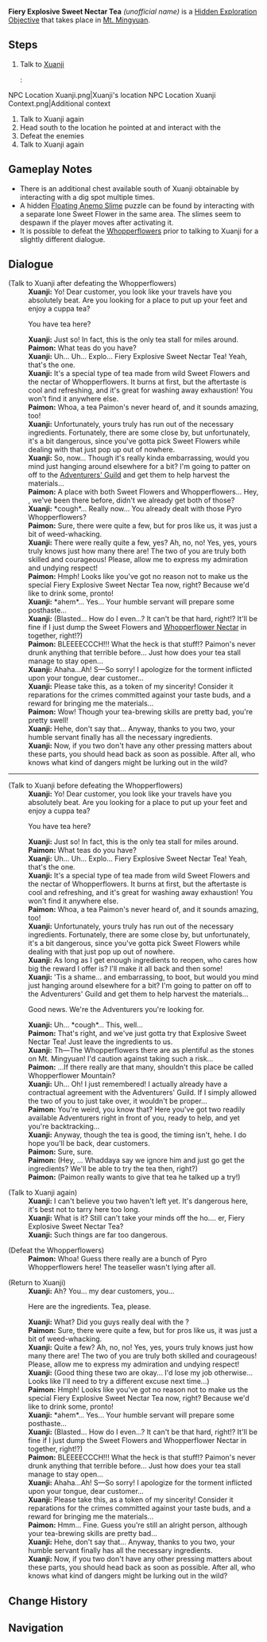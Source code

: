 {{Hidden Exploration Objectives Infobox
|image      = NPC Location Xuanji Context.png
|type       = Quest-Like
|req        = 
|region     = Liyue
|area       = Mt. Mingyuan
|subarea    = <!-- Subrea -->
|loc        = 
|characters = Xuanji;Paimon;Traveler
}}
'''Fiery Explosive Sweet Nectar Tea''' ''(unofficial name)'' is a [[Hidden Exploration Objective]] that takes place in [[Mt. Mingyuan]].

==Steps==
# Talk to [[Xuanji]]
#: <gallery>
NPC Location Xuanji.png|Xuanji's location
NPC Location Xuanji Context.png|Additional context
</gallery>
# Talk to Xuanji again
# Head south to the location he pointed at and interact with the {{item|Sweet Flower|text=Sweet Flowers|25}}
# Defeat the enemies {{Enemy List|Pyro Whopperflower*3}}
# Talk to Xuanji again

==Gameplay Notes==
* There is an additional chest available south of Xuanji obtainable by interacting with a dig spot multiple times.
* A hidden [[Floating Anemo Slime]] puzzle can be found by interacting with a separate lone Sweet Flower in the same area. The slimes seem to despawn if the player moves after activating it.
* It is possible to defeat the [[Whopperflower]]s prior to talking to Xuanji for a slightly different dialogue.

==Dialogue==
{{Dialogue Start}}
;(Talk to Xuanji after defeating the Whopperflowers)
:'''Xuanji:''' Yo! Dear customer, you look like your travels have you absolutely beat. Are you looking for a place to put up your feet and enjoy a cuppa tea?
:{{DIcon}} You have tea here?
:'''Xuanji:''' Just so! In fact, this is the only tea stall for miles around.
:'''Paimon:''' What teas do you have?
:'''Xuanji:''' Uh... Uh... Explo... Fiery Explosive Sweet Nectar Tea! Yeah, that's the one.
:'''Xuanji:''' It's a special type of tea made from wild Sweet Flowers and the nectar of Whopperflowers. It burns at first, but the aftertaste is cool and refreshing, and it's great for washing away exhaustion! You won't find it anywhere else.
:'''Paimon:''' Whoa, a tea Paimon's never heard of, and it sounds amazing, too!
:'''Xuanji:''' Unfortunately, yours truly has run out of the necessary ingredients. Fortunately, there are some close by, but unfortunately, it's a bit dangerous, since you've gotta pick Sweet Flowers while dealing with {{Color|buzzword|Pyro Whopperflowers}} that just pop up out of nowhere.
:'''Xuanji:''' So, now... Though it's really kinda embarrassing, would you mind just hanging around elsewhere for a bit? I'm going to patter on off to the [[Adventurers' Guild]] and get them to help harvest the materials...
:'''Paimon:''' A place with both Sweet Flowers and Whopperflowers... Hey, {{Traveler}}, we've been there before, didn't we already get both of those?
:'''Xuanji:''' *cough*... Really now... You already dealt with those Pyro Whopperflowers?
:'''Paimon:''' Sure, there were quite a few, but for pros like us, it was just a bit of weed-whacking.
:'''Xuanji:''' There were really quite a few, yes? Ah, no, no! Yes, yes, yours truly knows just how many there are! The two of you are truly both skilled and courageous! Please, allow me to express my admiration and undying respect!
:'''Paimon:''' Hmph! Looks like you've got no reason not to make us the special Fiery Explosive Sweet Nectar Tea now, right? Because we'd like to drink some, pronto!
:'''Xuanji:''' *ahem*... Yes... Your humble servant will prepare some posthaste...
:'''Xuanji:''' (Blasted... How do I even...? It can't be that hard, right!? It'll be fine if I just dump the Sweet Flowers and [[Whopperflower Nectar]] in together, right!?)
:{{Black Screen|Despite the reluctant look on Xuanji's face, he takes out the ingredients you brought and throws it all &mdash; lock, stock, and barrel &mdash; into a cup. After but the briefest moment of hesitation, he removes a small quantity, but in the end, puts it all back in.}}
:{{Black Screen|He then covers it with a lid, and begins shaking it vigorously. Soon after, a brown liquid with a strange foam floating on the surface is brought before you.}}
:{{Black Screen|You realize something isn't quite right, but Paimon picks it up and drains her cup in a single Paimonial gulp.}}
:'''Paimon:''' BLEEEECCCH!!! What the heck is that stuff!? Paimon's never drunk anything that terrible before... Just how does your tea stall manage to stay open...
:'''Xuanji:''' Ahaha...Ah! S&mdash;So sorry! I apologize for the torment inflicted upon your tongue, dear customer...
:'''Xuanji:''' Please take this, as a token of my sincerity! Consider it reparations for the crimes committed against your taste buds, and a reward for bringing me the materials...
:'''Paimon:''' Wow! Though your tea-brewing skills are pretty bad, you're pretty swell!
:'''Xuanji:''' Hehe, don't say that... Anyway, thanks to you two, your humble servant finally has all the necessary ingredients.
:'''Xuanji:''' Now, if you two don't have any other pressing matters about these parts, you should head back as soon as possible. After all, who knows what kind of dangers might be lurking out in the wild?
----
;(Talk to Xuanji before defeating the Whopperflowers)
:'''Xuanji:''' Yo! Dear customer, you look like your travels have you absolutely beat. Are you looking for a place to put up your feet and enjoy a cuppa tea?
:{{DIcon}} You have tea here?
:'''Xuanji:''' Just so! In fact, this is the only tea stall for miles around.
:'''Paimon:''' What teas do you have?
:'''Xuanji:''' Uh... Uh... Explo... Fiery Explosive Sweet Nectar Tea! Yeah, that's the one.
:'''Xuanji:''' It's a special type of tea made from wild Sweet Flowers and the nectar of Whopperflowers. It burns at first, but the aftertaste is cool and refreshing, and it's great for washing away exhaustion! You won't find it anywhere else.
:'''Paimon:''' Whoa, a tea Paimon's never heard of, and it sounds amazing, too!
:'''Xuanji:''' Unfortunately, yours truly has run out of the necessary ingredients. Fortunately, there are some close by, but unfortunately, it's a bit dangerous, since you've gotta pick Sweet Flowers while dealing with {{Color|buzzword|Pyro Whopperflowers}} that just pop up out of nowhere.
:'''Xuanji:''' As long as I get enough ingredients to reopen, who cares how big the reward I offer is? I'll make it all back and then some!
:'''Xuanji:''' 'Tis a shame... and embarrassing, to boot, but would you mind just hanging around elsewhere for a bit? I'm going to patter on off to the Adventurers' Guild and get them to help harvest the materials...
:{{DIcon}} Good news. We're the Adventurers you're looking for.
:'''Xuanji:''' Uh... *cough*... This, well...
:'''Paimon:''' That's right, and we've just gotta try that Explosive Sweet Nectar Tea! Just leave the ingredients to us.
:'''Xuanji:''' Th&mdash;The Whopperflowers there are as plentiful as the stones on Mt. Mingyuan! I'd caution against taking such a risk...
:'''Paimon:''' ...If there really are that many, shouldn't this place be called Whopperflower Mountain?
:'''Xuanji:''' Uh... Oh! I just remembered! I actually already have a contractual agreement with the Adventurers' Guild. If I simply allowed the two of you to just take over, it wouldn't be proper...
:'''Paimon:''' You're weird, you know that? Here you've got two readily available Adventurers right in front of you, ready to help, and yet you're backtracking...
:'''Xuanji:''' Anyway, though the tea is good, the timing isn't, hehe. I do hope you'll be back, dear customers.
:'''Paimon:''' Sure, sure.
:'''Paimon:''' (Hey, {{Traveler}}... Whaddaya say we ignore him and just go get the ingredients? We'll be able to try the tea then, right?)
:'''Paimon:''' (Paimon really wants to give that tea he talked up a try!)

;(Talk to Xuanji again)
:'''Xuanji:''' I can't believe you two haven't left yet. It's dangerous here, it's best not to tarry here too long.
:'''Xuanji:''' What is it? Still can't take your minds off the ho.... er, Fiery Explosive Sweet Nectar Tea?
:'''Xuanji:''' Such things are far too dangerous.

;(Defeat the Whopperflowers)
:'''Paimon:''' Whoa! Guess there really are a bunch of Pyro Whopperflowers here! The teaseller wasn't lying after all.

;(Return to Xuanji)
:'''Xuanji:''' Ah? You... my dear customers, you...
:{{DIcon}} Here are the ingredients. Tea, please.
:'''Xuanji:''' What? Did you guys really deal with the {{Color|buzzword|Pyro Whopperflowers}}?
:'''Paimon:''' Sure, there were quite a few, but for pros like us, it was just a bit of weed-whacking.
:'''Xuanji:''' Quite a few? Ah, no, no! Yes, yes, yours truly knows just how many there are! The two of you are truly both skilled and courageous! Please, allow me to express my admiration and undying respect!
:'''Xuanji:''' (Good thing these two are okay... I'd lose my job otherwise... Looks like I'll need to try a different excuse next time...)
:'''Paimon:''' Hmph! Looks like you've got no reason not to make us the special Fiery Explosive Sweet Nectar Tea now, right? Because we'd like to drink some, pronto!
:'''Xuanji:''' *ahem*... Yes... Your humble servant will prepare some posthaste...
:'''Xuanji:''' (Blasted... How do I even...? It can't be that hard, right!? It'll be fine if I just dump the Sweet Flowers and Whopperflower Nectar in together, right!?)
:{{Black Screen|Despite the reluctant look on Xuanji's face, he takes out the ingredients you brought and throws it all &mdash; lock, stock, and barrel &mdash; into a cup. After but the briefest moment of hesitation, he removes a small quantity, but in the end, puts it all back in.}}
:{{Black Screen|He then covers it with a lid, and begins shaking it vigorously. Soon after, a brown liquid with a strange foam floating on the surface is brought before you.}}
:{{Black Screen|You realize something isn't quite right, but Paimon picks it up and drains her cup in a single Paimonial gulp.}}
:'''Paimon:''' BLEEEECCCH!!! What the heck is that stuff!? Paimon's never drunk anything that terrible before... Just how does your tea stall manage to stay open...
:'''Xuanji:''' Ahaha...Ah! S&mdash;So sorry! I apologize for the torment inflicted upon your tongue, dear customer...
:'''Xuanji:''' Please take this, as a token of my sincerity! Consider it reparations for the crimes committed against your taste buds, and a reward for bringing me the materials...
:'''Paimon:''' Hmm... Fine. Guess you're still an alright person, although your tea-brewing skills are pretty bad...
:'''Xuanji:''' Hehe, don't say that... Anyway, thanks to you two, your humble servant finally has all the necessary ingredients.
:'''Xuanji:''' Now, if you two don't have any other pressing matters about these parts, you should head back as soon as possible. After all, who knows what kind of dangers might be lurking out in the wild?
{{Dialogue End}}
<!--
==Video Guides==
{{EVT
|video1   = 
|caption1 = 
}}
-->
==Change History==
{{Change History|4.4}}

==Navigation==
{{Hidden Exploration Objective Navbox|Quest-Like}}